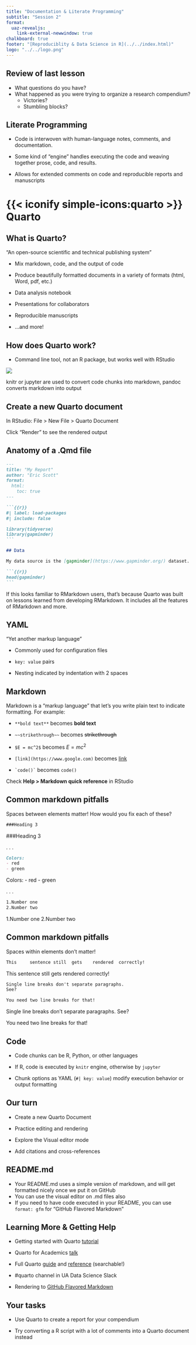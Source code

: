 ```yaml
---
title: "Documentation & Literate Programming"
subtitle: "Session 2"
format: 
  uaz-revealjs:
    link-external-newwindow: true
chalkboard: true
footer: "[Reproduciblity & Data Science in R](../../index.html)"
logo: "../../logo.png"
---
```


## Review of last lesson

-   What questions do you have?
-   What happened as you were trying to organize a research compendium?
    -   Victories?
    -   Stumbling blocks?

## Literate Programming

-   Code is interwoven with human-language notes, comments, and documentation.

-   Some kind of "engine" handles executing the code and weaving together prose, code, and results.

-   Allows for extended comments on code and reproducible reports and manuscripts

# {{< iconify simple-icons:quarto >}} Quarto

## What is Quarto?

"An open-source scientific and technical publishing system"

::: incremental
-   Mix markdown, code, and the output of code

-   Produce beautifully formatted documents in a variety of formats (html, Word, pdf, etc.)

-   Data analysis notebook

-   Presentations for collaborators

-   Reproducible manuscripts

-   ...and more!
:::

## How does Quarto work?

-   Command line tool, not an R package, but works well with RStudio

![](rstudio-qmd-how-it-works.png){fig-align="center"}

::: notes
knitr or jupyter are used to convert code chunks into markdown, pandoc converts markdown into output
:::

## Create a new Quarto document

In RStudio: File \> New File \> Quarto Document

Click "Render" to see the rendered output

## Anatomy of a .Qmd file

```` .markdown
---
title: "My Report"
author: "Eric Scott"
format: 
  html:
    toc: true
---

```{{r}}
#| label: load-packages
#| include: false

library(tidyverse)
library(gapminder)
```

## Data

My data source is the [gapminder](https://www.gapminder.org/) dataset.

```{{r}}
head(gapminder)
```
````

::: notes
If this looks familiar to RMarkdown users, that's because Quarto was built on lessons learned from developing RMarkdown.
It includes all the features of RMarkdown and more.
:::

## YAML

"Yet another markup language"

-   Commonly used for configuration files

-   `key: value` pairs

-   Nesting indicated by indentation with 2 spaces

## Markdown

Markdown is a "markup language" that let's you write plain text to indicate formatting.
For example:

-   `**bold text**` becomes **bold text**

-   `~~strikethrough~~` becomes ~~strikethrough~~

-   `$E = mc^2$` becomes $E = mc^2$

-   `[link](https://www.google.com)` becomes [link](https://www.google.com)

-   `` `code()` `` becomes `code()`

Check **Help \> Markdown quick reference** in RStudio

## Common markdown pitfalls

Spaces between elements matter!
How would you fix each of these?

``` markdown
###Heading 3
```

###Heading 3

. . .

``` markdown
Colors:
- red
- green
```

Colors: - red - green

. . .

``` markdown
1.Number one
2.Number two
```

1.Number one 2.Number two

## Common markdown pitfalls

Spaces within elements don't matter!

``` markdown
This     sentence still  gets    rendered  correctly!
```

This sentence still gets rendered correctly!

``` markdown
Single line breaks don't separate paragraphs.
See?

You need two line breaks for that!
```

Single line breaks don't separate paragraphs.
See?

You need two line breaks for that!

## Code

-   Code chunks can be R, Python, or other languages

-   If R, code is executed by `knitr` engine, otherwise by `jupyter`

-   Chunk options as YAML (`#| key: value`) modify execution behavior or output formatting

## Our turn

-   Create a new Quarto Document

-   Practice editing and rendering

-   Explore the Visual editor mode

-   Add citations and cross-references

## README.md

-   Your README.md uses a simple version of markdown, and will get formatted nicely once we put it on GitHub
-   You can use the visual editor on .md files also
-   If you need to have code executed in your README, you can use `format: gfm` for "GitHub Flavored Markdown"

## Learning More & Getting Help

-   Getting started with Quarto [tutorial](https://quarto.org/docs/get-started/hello/rstudio.html)

-   Quarto for Academics [talk](https://www.youtube.com/watch?v=EbAAmrB0luA&ab_channel=PositPBC)

-   Full Quarto [guide](https://quarto.org/docs/guide/) and [reference](https://quarto.org/docs/reference/) (searchable!)

-   #quarto channel in UA Data Science Slack

-   Rendering to [GitHub Flavored Markdown](https://quarto.org/docs/reference/formats/markdown/gfm.html)

## Your tasks

-   Use Quarto to create a report for your compendium

-   Try converting a R script with a lot of comments into a Quarto document instead
